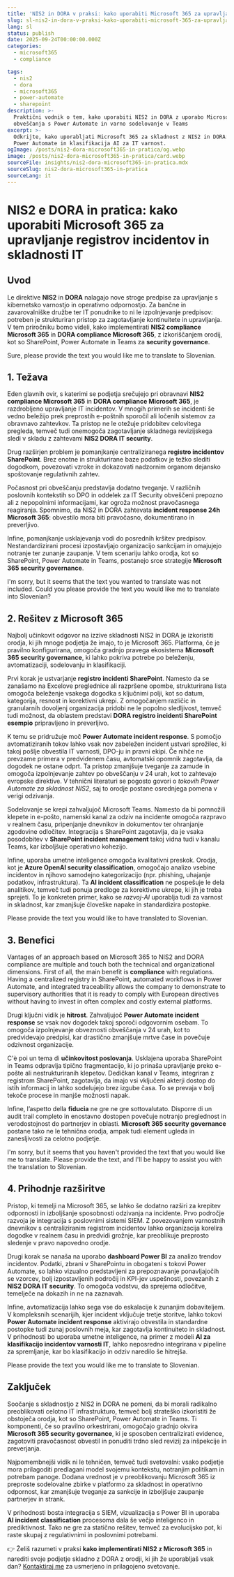 ```yaml
---
title: 'NIS2 in DORA v praksi: kako uporabiti Microsoft 365 za upravljanje registrov incidentov in skladnosti IT'
slug: sl-nis2-in-dora-v-praksi-kako-uporabiti-microsoft-365-za-upravljanje-registrov-incidentov-in-skladnosti-it
lang: sl
status: publish
date: 2025-09-24T00:00:00.000Z
categories:
  - microsoft365
  - compliance

tags:
  - nis2
  - dora
  - microsoft365
  - power-automate
  - sharepoint
description: >-
  Praktični vodnik o tem, kako uporabiti NIS2 in DORA z uporabo Microsoft 365: registri incidentov v SharePoint, tokovi
  obveščanja s Power Automate in varno sodelovanje v Teams
excerpt: >-
  Odkrijte, kako uporabljati Microsoft 365 za skladnost z NIS2 in DORA: register incidentov na SharePoint, opozorila
  Power Automate in klasifikacija AI za IT varnost.
ogImage: /posts/nis2-dora-microsoft365-in-pratica/og.webp
image: /posts/nis2-dora-microsoft365-in-pratica/card.webp
sourceFile: insights/nis2-dora-microsoft365-in-pratica.mdx
sourceSlug: nis2-dora-microsoft365-in-pratica
sourceLang: it
---
```


# NIS2 e DORA in pratica: kako uporabiti Microsoft 365 za upravljanje registrov incidentov in skladnosti IT

## Uvod

Le direktive **NIS2** in **DORA** nalagajo nove stroge predpise za upravljanje s kibernetsko varnostjo in operativno odpornostjo. Za bančne in zavarovalniške družbe ter IT ponudnike to ni le izpolnjevanje predpisov: potreben je strukturiran pristop za zagotavljanje kontinuitete in upravljanja.
V tem priročniku bomo videli, kako implementirati **NIS2 compliance Microsoft 365** in **DORA compliance Microsoft 365**, z izkoriščanjem orodij, kot so SharePoint, Power Automate in Teams za **security governance**.

Sure, please provide the text you would like me to translate to Slovenian.

## 1. Težava

Eden glavnih ovir, s katerimi se podjetja srečujejo pri obravnavi **NIS2 compliance Microsoft 365** in **DORA compliance Microsoft 365**, je razdrobljeno upravljanje IT incidentov. V mnogih primerih se incidenti še vedno beležijo prek preprostih e-poštnih sporočil ali ločenih sistemov za obravnavo zahtevkov. Ta pristop ne le otežuje pridobitev celovitega pregleda, temveč tudi onemogoča zagotavljanje skladnega revizijskega sledi v skladu z zahtevami **NIS2 DORA IT security**.

Drug razširjen problem je pomanjkanje centraliziranega **registro incidentov SharePoint**. Brez enotne in strukturirane baze podatkov je težko slediti dogodkom, povezovati vzroke in dokazovati nadzornim organom dejansko spoštovanje regulativnih zahtev.

Počasnost pri obveščanju predstavlja dodatno tveganje. V različnih poslovnih kontekstih so DPO in oddelek za IT Security obveščeni prepozno ali z nepopolnimi informacijami, kar ogroža možnost pravočasnega reagiranja. Spomnimo, da NIS2 in DORA zahtevata **incident response 24h Microsoft 365**: obvestilo mora biti pravočasno, dokumentirano in preverljivo.

Infine, pomanjkanje usklajevanja vodi do posrednih kršitev predpisov. Nestandardizirani procesi izpostavljajo organizacijo sankcijam in omajujejo notranje ter zunanje zaupanje. V tem scenariju lahko orodja, kot so SharePoint, Power Automate in Teams, postanejo srce strategije **Microsoft 365 security governance**.

I'm sorry, but it seems that the text you wanted to translate was not included. Could you please provide the text you would like me to translate into Slovenian?

## 2. Rešitev z Microsoft 365

Najbolj učinkovit odgovor na izzive skladnosti NIS2 in DORA je izkoristiti orodja, ki jih mnoge podjetja že imajo, to je Microsoft 365. Platforma, če je pravilno konfigurirana, omogoča gradnjo pravega ekosistema **Microsoft 365 security governance**, ki lahko pokriva potrebe po beleženju, avtomatizaciji, sodelovanju in klasifikaciji.

Prvi korak je ustvarjanje **registro incidenti SharePoint**. Namesto da se zanašamo na Excelove preglednice ali razpršene opombe, strukturirana lista omogoča beleženje vsakega dogodka s ključnimi polji, kot so datum, kategorija, resnost in korektivni ukrepi. Z omogočanjem različic in granularnih dovoljenj organizacija pridobi ne le popolno sledljivost, temveč tudi možnost, da oblastem predstavi **DORA registro incidenti SharePoint esempio** pripravljeno in preverljivo.

K temu se pridružuje moč **Power Automate incident response**. S pomočjo avtomatiziranih tokov lahko vsak nov zabeležen incident ustvari sprožilec, ki takoj pošlje obvestila IT varnosti, DPO-ju in pravni ekipi. Če nihče ne prevzame primera v predvidenem času, avtomatski opomnik zagotavlja, da dogodek ne ostane odprt. Ta pristop zmanjšuje tveganje za zamude in omogoča izpolnjevanje zahtev po obveščanju v 24 urah, kot to zahtevajo evropske direktive. V tehnični literaturi se pogosto govori o *tokovih Power Automate za skladnost NIS2*, saj to orodje postane osrednjega pomena v verigi odzivanja.

Sodelovanje se krepi zahvaljujoč Microsoft Teams. Namesto da bi pomnožili klepete in e-pošto, namenski kanal za odziv na incidente omogoča razpravo v realnem času, pripenjanje dnevnikov in dokumentov ter ohranjanje zgodovine odločitev. Integracija s SharePoint zagotavlja, da je vsaka posodobitev v **SharePoint incident management** takoj vidna tudi v kanalu Teams, kar izboljšuje operativno kohezijo.

Infine, uporaba umetne inteligence omogoča kvalitativni preskok. Orodja, kot je **Azure OpenAI security classification**, omogočajo analizo vsebine incidentov in njihovo samodejno kategorizacijo (npr. phishing, uhajanje podatkov, infrastruktura). Ta **AI incident classification** ne pospešuje le dela analitikov, temveč tudi ponuja predloge za korektivne ukrepe, ki jih je treba sprejeti. To je konkreten primer, kako se *razvoj-AI* uporablja tudi za varnost in skladnost, kar zmanjšuje človeške napake in standardizira postopke.

Please provide the text you would like to have translated to Slovenian.

## 3. Benefici

Vantages of an approach based on Microsoft 365 to NIS2 and DORA compliance are multiple and touch both the technical and organizational dimensions. First of all, the main benefit is **compliance** with regulations. Having a centralized registry in SharePoint, automated workflows in Power Automate, and integrated traceability allows the company to demonstrate to supervisory authorities that it is ready to comply with European directives without having to invest in often complex and costly external platforms.

Drugi ključni vidik je **hitrost**. Zahvaljujoč **Power Automate incident response** se vsak nov dogodek takoj sporoči odgovornim osebam. To omogoča izpolnjevanje obveznosti obveščanja v 24 urah, kot to predvidevajo predpisi, kar drastično zmanjšuje mrtve čase in povečuje odzivnost organizacije.

C'è poi un tema di **učinkovitost poslovanja**. Usklajena uporaba SharePoint in Teams odpravlja tipično fragmentacijo, ki jo prinaša upravljanje preko e-pošte ali nestrukturiranih klepetov. Dedičkan kanal v Teams, integriran z registrom SharePoint, zagotavlja, da imajo vsi vključeni akterji dostop do istih informacij in lahko sodelujejo brez izgube časa. To se prevaja v bolj tekoče procese in manjše možnosti napak.

Infine, l’aspetto della **fiducia** ne gre ne gre sottovalutato. Disporre di un audit trail completo in enostavno dostopen povečuje notranjo preglednost in verodostojnost do partnerjev in oblasti. **Microsoft 365 security governance** postane tako ne le tehnična orodja, ampak tudi element ugleda in zanesljivosti za celotno podjetje.

I'm sorry, but it seems that you haven't provided the text that you would like me to translate. Please provide the text, and I'll be happy to assist you with the translation to Slovenian.

## 4. Prihodnje razširitve

Pristop, ki temelji na Microsoft 365, se lahko še dodatno razširi za krepitev odpornosti in izboljšanje sposobnosti odzivanja na incidente. Prvo področje razvoja je integracija s poslovnimi sistemi SIEM. Z povezovanjem varnostnih dnevnikov s centraliziranim registrom incidentov lahko organizacija korelira dogodke v realnem času in predvidi grožnje, kar preoblikuje preprosto sledenje v pravo napovedno orodje.

Drugi korak se nanaša na uporabo **dashboard Power BI** za analizo trendov incidentov. Podatki, zbrani v SharePointu in obogateni s tokovi Power Automate, so lahko vizualno predstavljeni za prepoznavanje ponavljajočih se vzorcev, bolj izpostavljenih področij in KPI-jev uspešnosti, povezanih z **NIS2 DORA IT security**. To omogoča vodstvu, da sprejema odločitve, temelječe na dokazih in ne na zaznavah.

Infine, avtomatizacija lahko sega vse do eskalacije k zunanjim dobaviteljem. V kompleksnih scenarijih, kjer incident vključuje tretje storitve, lahko tokovi **Power Automate incident response** aktivirajo obvestila in standardne postopke tudi zunaj poslovnih meja, kar zagotavlja kontinuiteto in skladnost. V prihodnosti bo uporaba umetne inteligence, na primer z modeli **AI za klasifikacijo incidentov varnosti IT**, lahko neposredno integrirana v pipeline za spremljanje, kar bo klasifikacijo in odziv naredilo še hitrejša.

Please provide the text you would like me to translate to Slovenian.

## Zaključek

Soočanje s skladnostjo z NIS2 in DORA ne pomeni, da bi morali radikalno preoblikovati celotno IT infrastrukturo, temveč bolj strateško izkoristiti že obstoječa orodja, kot so SharePoint, Power Automate in Teams. Ti komponenti, če so pravilno orkestrirani, omogočajo gradnjo okvira **Microsoft 365 security governance**, ki je sposoben centralizirati evidence, zagotoviti pravočasnost obvestil in ponuditi trdno sled revizij za inšpekcije in preverjanja.

Najpomembnejši vidik ni le tehničen, temveč tudi svetovalni: vsako podjetje mora prilagoditi predlagani model svojemu kontekstu, notranjim politikam in potrebam panoge. Dodana vrednost je v preoblikovanju Microsoft 365 iz preproste sodelovalne zbirke v platformo za skladnost in operativno odpornost, kar zmanjšuje tveganje za sankcije in izboljšuje zaupanje partnerjev in strank.

V prihodnosti bosta integracija s SIEM, vizualizacija s Power BI in uporaba **AI incident classification** procesoma dala še večjo inteligenco in prediktivnost. Tako ne gre za statično rešitev, temveč za evolucijsko pot, ki raste skupaj z regulativnimi in poslovnimi potrebami.

👉 Želiš razumeti v praksi **kako implementirati NIS2 z Microsoft 365** in narediti svoje podjetje skladno z DORA z orodji, ki jih že uporabljaš vsak dan? [Kontaktiraj me](/contact) za usmerjeno in prilagojeno svetovanje.